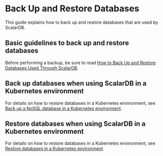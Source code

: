 # Back Up and Restore Databases

This guide explains how to back up and restore databases that are used by ScalarDB.

## Basic guidelines to back up and restore databases

Before performing a backup, be sure to read [How to Back Up and Restore Databases Used Through ScalarDB](backup-restore.mdx).

## Back up databases when using ScalarDB in a Kubernetes environment

For details on how to restore databases in a Kubernetes environment, see [Back up a NoSQL database in a Kubernetes environment](scalar-kubernetes/BackupNoSQL.mdx).

## Restore databases when using ScalarDB in a Kubernetes environment

For details on how to restore databases in a Kubernetes environment, see [Restore databases in a Kubernetes environment](scalar-kubernetes/RestoreDatabase.mdx).
